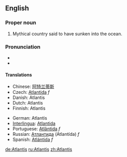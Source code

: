 ==English==
===Proper noun===
{{en-proper noun}}

# Mythical country said to have sunken into the ocean.

===Pronunciation===
*{{SAMPA|/@t'l{nt@s/}}
*{{IPA|/ətˈlæntəs/}}

====Translations====
{{top}}
*Chinese: [[阿特兰蒂斯]]
*Czech: [[Atlantida]] ''f''
*Danish: Atlantis
*Dutch: Atlantis
*Finnish: Atlantis
{{mid}}
*German: Atlantis
*[[Interlingua]]: [[Atlantida]]
*Portuguese: [[Atlântida]] ''f''
*Russian: [[Атлантида]] (Atlantída) ''f''
*Spanish: [[Atlántida]] ''f''
{{bottom}}

[[de:Atlantis]]
[[ru:Atlantis]]
[[zh:Atlantis]]